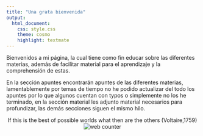 ```yaml
---
title: "Una grata bienvenida"
output:
  html_document:
    css: style.css
    theme: cosmo
    highlight: textmate
---
```


Bienvenidos a mi página, la cual tiene como fin educar sobre las diferentes materias, además de facilitar material para el aprendizaje y la comprehensión de estas.

En la sección apuntes encontrarán apuntes de las diferentes materias, lamentablemente por temas de tiempo no he podido actualizar del todo los apuntes por lo que algunos cuentan con typos o simplemente no los he terminado, en la sección material les adjunto material necesarios para profundizar, las demás secciones siguen el mismo hilo.


<center>
If this is the best of possible worlds what then are the others (Voltaire,1759)
</center>

<!-- hitwebcounter Code START -->

<center>
<img src="https://hitwebcounter.com/counter/counter.php?page=7978703&style=0006&nbdigits=9&type=ip&initCount=0" title="Free Counter" Alt="web counter"   border="0" /></a>                            
</center>

  
